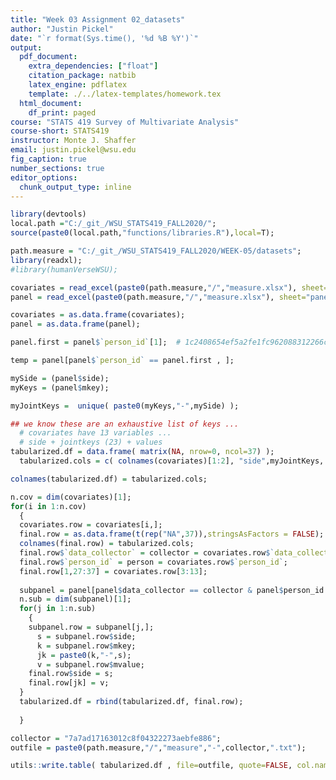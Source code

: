 ```yaml
---
title: "Week 03 Assignment 02_datasets"
author: "Justin Pickel"
date: "`r format(Sys.time(), '%d %B %Y')`"
output:
  pdf_document:
    extra_dependencies: ["float"]
    citation_package: natbib
    latex_engine: pdflatex
    template: ./../latex-templates/homework.tex
  html_document:
    df_print: paged
course: "STATS 419 Survey of Multivariate Analysis"
course-short: STATS419
instructor: Monte J. Shaffer
email: justin.pickel@wsu.edu
fig_caption: true
number_sections: true
editor_options: 
  chunk_output_type: inline
---
```


```r
library(devtools)
local.path ="C:/_git_/WSU_STATS419_FALL2020/";
source(paste0(local.path,"functions/libraries.R"),local=T);
```

```r
path.measure = "C:/_git_/WSU_STATS419_FALL2020/WEEK-05/datasets";
library(readxl);
#library(humanVerseWSU);

covariates = read_excel(paste0(path.measure,"/","measure.xlsx"), sheet="covariates");
panel = read_excel(paste0(path.measure,"/","measure.xlsx"), sheet="panel");

covariates = as.data.frame(covariates);
panel = as.data.frame(panel);

panel.first = panel$`person_id`[1];  # 1c2408654ef5a2fe1fc962088312266c

temp = panel[panel$`person_id` == panel.first , ];

mySide = (panel$side);
myKeys = (panel$mkey);

myJointKeys =  unique( paste0(myKeys,"-",mySide) );

## we know these are an exhaustive list of keys ...
  # covariates have 13 variables ...
  # side + jointkeys (23) + values 
tabularized.df = data.frame( matrix(NA, nrow=0, ncol=37) );
  tabularized.cols = c( colnames(covariates)[1:2], "side",myJointKeys, colnames(covariates)[3:13]);

colnames(tabularized.df) = tabularized.cols;

n.cov = dim(covariates)[1];
for(i in 1:n.cov)
  {
  covariates.row = covariates[i,];
  final.row = as.data.frame(t(rep("NA",37)),stringsAsFactors = FALSE);
  colnames(final.row) = tabularized.cols;
  final.row$`data_collector` = collector = covariates.row$`data_collector`;
  final.row$`person_id` = person = covariates.row$`person_id`;
  final.row[1,27:37] = covariates.row[3:13];
  
  subpanel = panel[panel$data_collector == collector & panel$person_id == person, ];
  n.sub = dim(subpanel)[1];
  for(j in 1:n.sub)
    {
    subpanel.row = subpanel[j,];
      s = subpanel.row$side;
      k = subpanel.row$mkey;
      jk = paste0(k,"-",s);
      v = subpanel.row$mvalue;
    final.row$side = s;
    final.row[jk] = v;
  }
  tabularized.df = rbind(tabularized.df, final.row);
  
  }

collector = "7a7ad17163012c8f04322273aebfe886";
outfile = paste0(path.measure,"/","measure","-",collector,".txt");

utils::write.table( tabularized.df , file=outfile, quote=FALSE, col.names=TRUE, row.names=FALSE, sep="|");
```

```r

```

